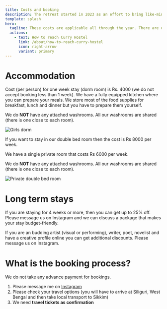```yaml
---
title: Costs and booking
description: The retreat started in 2023 as an effort to bring like-minded people to experience the slow life, bring their arts and creative endeavors, walk in the tea garden or forests, meet local people and generally be happy and healthy. That’s it, no other agenda. If we can create some art, share music, work with the local public school, our goal will be accomplished!
template: splash
hero:
  tagline: These costs are applicable all through the year. There are discounts for month-long stays!
  actions:
    - text: How to reach Curry Hostel
      link: /about/how-to-reach-curry-hostel
      icon: right-arrow
      variant: primary
---
```


# Accommodation

Cost (per person) for one week stay (dorm room) is Rs. 4000 (we do not accept booking less than 1 week). We have a fully equipped kitchen where you can prepare your meals. We store most of the food supplies for breakfast, lunch and dinner but you have to prepare them yourself.

We do **NOT** have any attached washrooms. All our washrooms are shared (there is one close to each room).

![Girls dorm](../../../assets/Girls_dorm.jpg)

If you want to stay in our double bed room then the cost is Rs 8000 per week.

We have a single private room that costs Rs 6000 per week.

We do **NOT** have any attached washrooms. All our washrooms are shared (there is one close to each room).

![Private double bed room](../../../assets/Private_double_bed_room.jpg)

# Long term stays

If you are staying for 4 weeks or more, then you can get up to 25% off. Please message us on Instagram and we can discuss a package that makes your stay budget-friendly.

If you are an budding artist (visual or performing), writer, poet, novelist and have a creative profile online you can get additional discounts. Please message us on Instagram.

# What is the booking process?

We do not take any advance payment for bookings.

1. Please message me on [Instagram](https://www.instagram.com/curryhostel/)
2. Please check your travel options (you will have to arrive at Siliguri, West Bengal and then take local transport to Sikkim)
3. We need **travel tickets as confirmation**
